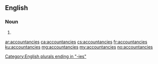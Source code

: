 ==English==

===Noun===
{{head|en|noun plural form}}

# {{plural of|accountancy|lang=en}}

[[Category:English plurals ending in "-ies"]]

[[ar:accountancies]]
[[ca:accountancies]]
[[cs:accountancies]]
[[fr:accountancies]]
[[ku:accountancies]]
[[mg:accountancies]]
[[my:accountancies]]
[[no:accountancies]]